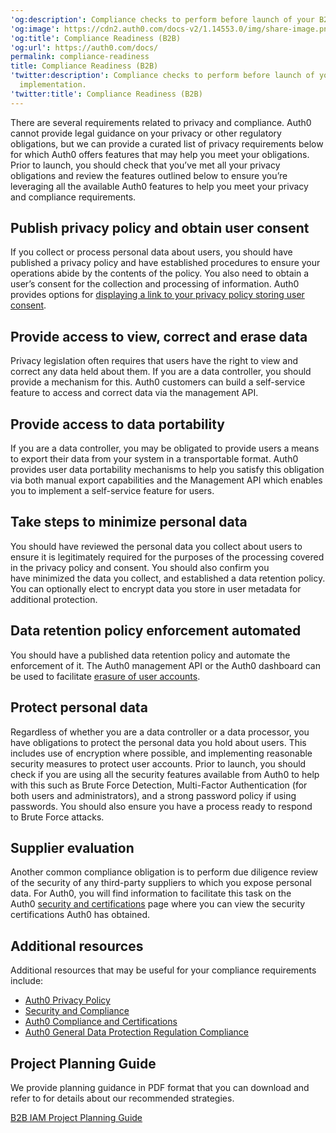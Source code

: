 ---
'og:description': Compliance checks to perform before launch of your B2B IAM implementation.
'og:image': https://cdn2.auth0.com/docs-v2/1.14553.0/img/share-image.png
'og:title': Compliance Readiness (B2B)
'og:url': https://auth0.com/docs/
permalink: compliance-readiness
title: Compliance Readiness (B2B)
'twitter:description': Compliance checks to perform before launch of your B2B IAM
  implementation.
'twitter:title': Compliance Readiness (B2B)
---
There are several requirements related to privacy and compliance. Auth0 cannot provide legal guidance on your privacy or other regulatory obligations, but we can provide a curated list of privacy requirements below for which Auth0 offers features that may help you meet your obligations. Prior to launch, you should check that you’ve met all your privacy obligations and review the features outlined below to ensure you’re leveraging all the available Auth0 features to help you meet your privacy and compliance requirements.

## Publish privacy policy and obtain user consent

If you collect or process personal data about users, you should have published a privacy policy and have established procedures to ensure your operations abide by the contents of the policy. You also need to obtain a user’s consent for the collection and processing of information. Auth0 provides options for [displaying a link to your privacy policy storing user consent](/docs/secure/data-privacy-and-compliance/gdpr).

## Provide access to view, correct and erase data

Privacy legislation often requires that users have the right to view and correct any data held about them. If you are a data controller, you should provide a mechanism for this. Auth0 customers can build a self-service feature to access and correct data via the <Tooltip tip="Management API: A product to allow customers to perform administrative tasks." cta="View Glossary" href="/docs/glossary?term=management+API">management API</Tooltip>.

## Provide access to data portability

If you are a data controller, you may be obligated to provide users a means to export their data from your system in a transportable format. Auth0 provides user data portability mechanisms to help you satisfy this obligation via both manual export capabilities and the Management API which enables you to implement a self-service feature for users.

## Take steps to minimize personal data

You should have reviewed the personal data you collect about users to ensure it is legitimately required for the purposes of the processing covered in the privacy policy and consent. You should also confirm you have minimized the data you collect, and established a data retention policy. You can optionally elect to encrypt data you store in user metadata for additional protection.

## Data retention policy enforcement automated

You should have a published data retention policy and automate the enforcement of it. The Auth0 management API or the <Tooltip tip="Auth0 Dashboard: Auth0's main product to configure your services." cta="View Glossary" href="/docs/glossary?term=Auth0+dashboard">Auth0 dashboard</Tooltip> can be used to facilitate [erasure of user accounts](/docs/secure/data-privacy-and-compliance/gdpr/gdpr-right-to-access-correct-and-erase-data).

## Protect personal data

Regardless of whether you are a data controller or a data processor, you have obligations to protect the personal data you hold about users. This includes use of encryption where possible, and implementing reasonable security measures to protect user accounts. Prior to launch, you should check if you are using all the security features available from Auth0 to help with this such as Brute Force Detection, <Tooltip tip="Multi-factor authentication (MFA): User authentication process that uses a factor in addition to username and password such as a code via SMS." cta="View Glossary" href="/docs/glossary?term=Multi-Factor+Authentication">Multi-Factor Authentication</Tooltip> (for both users and administrators), and a strong password policy if using passwords. You should also ensure you have a process ready to respond to Brute Force attacks.

## Supplier evaluation

Another common compliance obligation is to perform due diligence review of the security of any third-party suppliers to which you expose personal data. For Auth0, you will find information to facilitate this task on the Auth0 [security and certifications](https://auth0.com/security/) page where you can view the security certifications Auth0 has obtained.

## Additional resources

Additional resources that may be useful for your compliance requirements include:

* [Auth0 Privacy Policy](https://auth0.com/privacy)
* [Security and Compliance](https://auth0.com/security/)
* [Auth0 Compliance and Certifications](/docs/secure/data-privacy-and-compliance)
* [Auth0 General Data Protection Regulation Compliance](/docs/secure/data-privacy-and-compliance/gdpr)

## Project Planning Guide

We provide planning guidance in PDF format that you can download and refer to for details about our recommended strategies.

[B2B IAM Project Planning Guide](https://assets.ctfassets.net/cdy7uua7fh8z/63F0WOPJdVzsPMxV1Xvp8x/7a329487c5e890d8e820f6a48983b46a/B2B_Project_Planning.pdf)